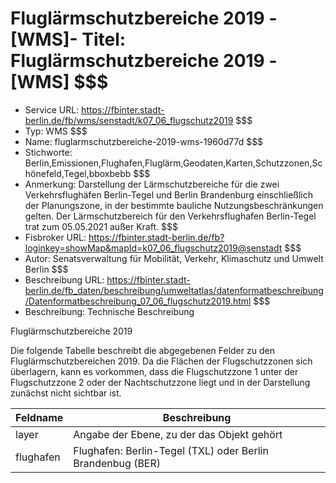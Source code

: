 # Fluglärmschutzbereiche 2019 - [WMS]- Titel: Fluglärmschutzbereiche 2019 - [WMS] $$$
- Service URL: https://fbinter.stadt-berlin.de/fb/wms/senstadt/k07_06_flugschutz2019 $$$
- Typ: WMS $$$
- Name: fluglarmschutzbereiche-2019-wms-1960d77d $$$
- Stichworte: Berlin,Emissionen,Flughafen,Fluglärm,Geodaten,Karten,Schutzzonen,Schönefeld,Tegel,bboxbebb $$$
- Anmerkung: Darstellung der Lärmschutzbereiche für die zwei Verkehrsflughäfen Berlin-Tegel und Berlin Brandenburg einschließlich der Planungszone, in der bestimmte bauliche Nutzungsbeschränkungen gelten. Der Lärmschutzbereich für den Verkehrsflughafen Berlin-Tegel trat zum 05.05.2021 außer Kraft. $$$
- Fisbroker URL: https://fbinter.stadt-berlin.de/fb?loginkey=showMap&mapId=k07_06_flugschutz2019@senstadt $$$
- Autor: Senatsverwaltung für Mobilität, Verkehr, Klimaschutz und Umwelt Berlin $$$
- Beschreibung URL: https://fbinter.stadt-berlin.de/fb_daten/beschreibung/umweltatlas/datenformatbeschreibung/Datenformatbeschreibung_07_06_flugschutz2019.html $$$
- Beschreibung: Technische Beschreibung 

Fluglärmschutzbereiche 2019

Die folgende Tabelle beschreibt die abgegebenen Felder zu den Fluglärmschutzbereichen 2019\. Da die Flächen der Flugschutzzonen sich überlagern, kann es vorkommen, dass die Flugschutzzone 1 unter der Flugschutzzone 2 oder der Nachtschutzzone liegt und in der Darstellung zunächst nicht sichtbar ist.

| **Feldname** | **Beschreibung**                                           |
| ------------ | ---------------------------------------------------------- |
| layer        | Angabe der Ebene, zu der das Objekt gehört                 |
| flughafen    | Flughafen: Berlin-Tegel (TXL) oder Berlin Brandenbug (BER) | $$$
